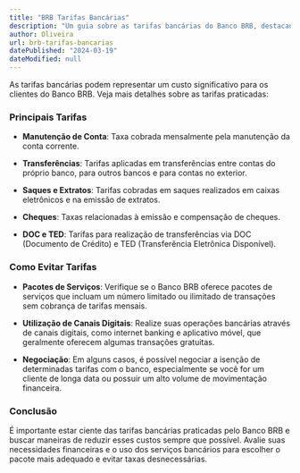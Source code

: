 ```yaml
---
title: "BRB Tarifas Bancárias"
description: "Um guia sobre as tarifas bancárias do Banco BRB, destacando as principais taxas cobradas e como evitá-las sempre que possível."
author: Oliveira
url: brb-tarifas-bancarias
datePublished: "2024-03-19"
dateModified: null
---
```


As tarifas bancárias podem representar um custo significativo para os clientes do Banco BRB. Veja mais detalhes sobre as tarifas praticadas:

### Principais Tarifas

- **Manutenção de Conta**: Taxa cobrada mensalmente pela manutenção da conta corrente.

- **Transferências**: Tarifas aplicadas em transferências entre contas do próprio banco, para outros bancos e para contas no exterior.

- **Saques e Extratos**: Tarifas cobradas em saques realizados em caixas eletrônicos e na emissão de extratos.

- **Cheques**: Taxas relacionadas à emissão e compensação de cheques.

- **DOC e TED**: Tarifas para realização de transferências via DOC (Documento de Crédito) e TED (Transferência Eletrônica Disponível).

### Como Evitar Tarifas

- **Pacotes de Serviços**: Verifique se o Banco BRB oferece pacotes de serviços que incluam um número limitado ou ilimitado de transações sem cobrança de tarifas mensais.

- **Utilização de Canais Digitais**: Realize suas operações bancárias através de canais digitais, como internet banking e aplicativo móvel, que geralmente oferecem algumas transações gratuitas.

- **Negociação**: Em alguns casos, é possível negociar a isenção de determinadas tarifas com o banco, especialmente se você for um cliente de longa data ou possuir um alto volume de movimentação financeira.

### Conclusão

É importante estar ciente das tarifas bancárias praticadas pelo Banco BRB e buscar maneiras de reduzir esses custos sempre que possível. Avalie suas necessidades financeiras e o uso dos serviços bancários para escolher o pacote mais adequado e evitar taxas desnecessárias.
